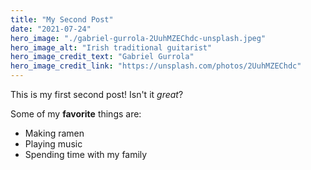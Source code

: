 ```yaml
---
title: "My Second Post"
date: "2021-07-24"
hero_image: "./gabriel-gurrola-2UuhMZEChdc-unsplash.jpeg"
hero_image_alt: "Irish traditional guitarist"
hero_image_credit_text: "Gabriel Gurrola"
hero_image_credit_link: "https://unsplash.com/photos/2UuhMZEChdc"
---
```


This is my first second post! Isn't it _great_?

Some of my **favorite** things are:

- Making ramen
- Playing music
- Spending time with my family
